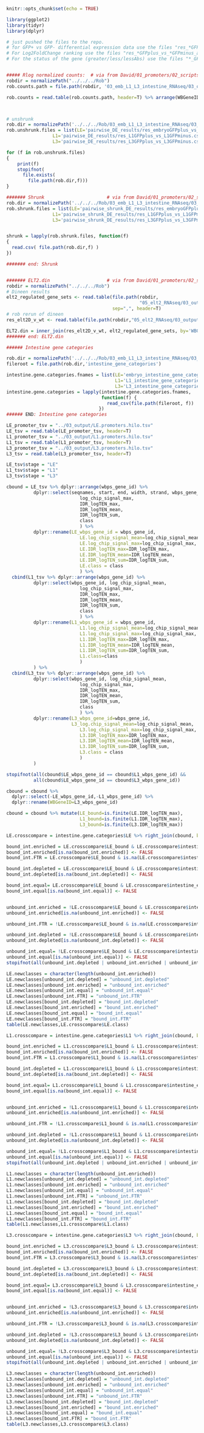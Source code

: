 ```r
knitr::opts_chunk$set(echo = TRUE)

library(ggplot2)
library(tidyr)
library(dplyr)
```

```r
# just pushed the files to the repo. 
# for GFP+ vs GFP- differential expression data use the files "res_*GFPplus_vs_*GFPminus.csv" with * replaced with stage name. 
# For Log2FoldChange ranking use the files "res_*GFPplus_vs_*GFPminus_ashr_shrunk.csv". 
# For the status of the gene (greater/less/lessAbs) use the files "*_GFPplus_vs_GFPminus_aly_hyp_res.csv"


##### Rlog normalized counts:  # via from David/01_promoters/02_scripts
robdir = normalizePath("../../../Rob")
rob.counts.path = file.path(robdir, '03_emb_L1_L3_intestine_RNAseq/03_output/rlog_counts/GFPplus_samples_rlog_counts.tsv')

rob.counts = read.table(rob.counts.path, header=T) %>% arrange(WBGeneID)



# unshrunk
rob.dir = normalizePath('../../../Rob/03_emb_L1_L3_intestine_RNAseq/03_output')
rob.unshrunk.files = list(LE='pairwise_DE_results/res_embryoGFPplus_vs_embryoGFPminus.csv',
                 L1='pairwise_DE_results/res_L1GFPplus_vs_L1GFPminus.csv',
                 L3='pairwise_DE_results/res_L3GFPplus_vs_L3GFPminus.csv')

for (f in rob.unshrunk.files)
{
    print(f)
    stopifnot( 
      file.exists( 
        file.path(rob.dir,f)))
}

####### Shrunk                       # via from David/01_promoters/02_scripts
rob.dir = normalizePath('../../../Rob/03_emb_L1_L3_intestine_RNAseq/03_output')
rob.shrunk.files = list(LE='pairwise_shrunk_DE_results/res_embryoGFPplus_vs_embryoGFPminus_ashr_shrunk.csv',
                 L1='pairwise_shrunk_DE_results/res_L1GFPplus_vs_L1GFPminus_ashr_shrunk.csv',
                 L3='pairwise_shrunk_DE_results/res_L3GFPplus_vs_L3GFPminus_ashr_shrunk.csv')


shrunk = lapply(rob.shrunk.files, function(f)
{
  read.csv( file.path(rob.dir,f) )
})

####### end: Shrunk                     


####### ELT2.din                     # via from David/01_promoters/02_scripts
robdir = normalizePath("../../../Rob")
# Dineen results
elt2_regulated_gene_sets <- read.table(file.path(robdir,
                                                 "05_elt2_RNAseq/03_output/elt2_regulated_gene_sets.csv"), 
                                       sep=",", header=T)
# rob rerun of dineen
res_elt2D_v_wt <- read.table(file.path(robdir,"05_elt2_RNAseq/03_output/res_elt2D_v_wt.csv"),sep=',',header=T)

ELT2.din = inner_join(res_elt2D_v_wt, elt2_regulated_gene_sets, by='WBGeneID')
####### end: ELT2.din 

###### Intestine gene categories

rob.dir = normalizePath('../../../Rob/03_emb_L1_L3_intestine_RNAseq/03_output')
fileroot = file.path(rob.dir,'intestine_gene_categories')

intestine.gene.categories.fnames = list(LE='embryo_intestine_gene_categories.csv',
                                        L1='L1_intestine_gene_categories.csv',
                                        L3='L3_intestine_gene_categories.csv')
intestine.gene.categories = lapply(intestine.gene.categories.fnames, 
                                   function(f) {
                                     read_csv(file.path(fileroot, f))
                                  })
###### END: Intestine gene categories
```

```r
LE_promoter_tsv = "../03_output/LE.promoters.hilo.tsv"
LE_tsv = read.table(LE_promoter_tsv, header=T)
L1_promoter_tsv = "../03_output/L1.promoters.hilo.tsv"
L1_tsv = read.table(L1_promoter_tsv, header=T)
L3_promoter_tsv = "../03_output/L3.promoters.hilo.tsv"
L3_tsv = read.table(L3_promoter_tsv, header=T)

LE_tsv$stage = "LE"
L1_tsv$stage = "L1"
L3_tsv$stage = "L3"

cbound = LE_tsv %>% dplyr::arrange(wbps_gene_id) %>% 
          dplyr::select(seqnames, start, end, width, strand, wbps_gene_id, log_chip_signal_mean,
                           log_chip_signal_max,
                           IDR_logTEN_max,
                           IDR_logTEN_mean,
                           IDR_logTEN_sum,
                           class
                           ) %>% 
          dplyr::rename(LE_wbps_gene_id = wbps_gene_id,
                           LE.log_chip_signal_mean=log_chip_signal_mean,
                           LE.log_chip_signal_max=log_chip_signal_max,
                           LE.IDR_logTEN_max=IDR_logTEN_max,
                           LE.IDR_logTEN_mean=IDR_logTEN_mean,
                           LE.IDR_logTEN_sum=IDR_logTEN_sum,
                           LE.class = class
                           ) %>%
  cbind(L1_tsv %>% dplyr::arrange(wbps_gene_id) %>% 
          dplyr::select(wbps_gene_id, log_chip_signal_mean,
                           log_chip_signal_max,
                           IDR_logTEN_max,
                           IDR_logTEN_mean,
                           IDR_logTEN_sum,
                           class
                           ) %>%
          dplyr::rename(L1_wbps_gene_id = wbps_gene_id,
                           L1.log_chip_signal_mean=log_chip_signal_mean,
                           L1.log_chip_signal_max=log_chip_signal_max,
                           L1.IDR_logTEN_max=IDR_logTEN_max,
                           L1.IDR_logTEN_mean=IDR_logTEN_mean,
                           L1.IDR_logTEN_sum=IDR_logTEN_sum,
                           L1.class=class
                           )
          ) %>%
  cbind(L3_tsv %>% dplyr::arrange(wbps_gene_id) %>% 
          dplyr::select(wbps_gene_id, log_chip_signal_mean,
                           log_chip_signal_max,
                           IDR_logTEN_max,
                           IDR_logTEN_mean,
                           IDR_logTEN_sum,
                           class
                           ) %>%
          dplyr::rename(L3_wbps_gene_id=wbps_gene_id,
                        L3_log.chip_signal_mean=log_chip_signal_mean,
                           L3.log_chip_signal_max=log_chip_signal_max,
                           L3.IDR_logTEN_max=IDR_logTEN_max,
                           L3.IDR_logTEN_mean=IDR_logTEN_mean,
                           L3.IDR_logTEN_sum=IDR_logTEN_sum,
                           L3.class = class
                           )
          )

stopifnot(all(cbound$LE_wbps_gene_id == cbound$L1_wbps_gene_id) &&
          all(cbound$LE_wbps_gene_id == cbound$L3_wbps_gene_id))

cbound = cbound %>% 
  dplyr::select(-LE_wbps_gene_id,-L1_wbps_gene_id) %>%
  dplyr::rename(WBGeneID=L3_wbps_gene_id) 

cbound = cbound %>% mutate(LE_bound=is.finite(LE.IDR_logTEN_max),
                           L1_bound=is.finite(L1.IDR_logTEN_max), 
                           L3_bound=is.finite(L3.IDR_logTEN_max))
```

```r
LE.crosscompare = intestine.gene.categories$LE %>% right_join(cbound, by="WBGeneID") 

bound_int.enriched = LE.crosscompare$LE_bound & LE.crosscompare$intestine_expression == "enriched"
bound_int.enriched[is.na(bound_int.enriched)] <- FALSE
bound_int.FTR = LE.crosscompare$LE_bound & is.na(LE.crosscompare$intestine_expression) 

bound_int.depleted = LE.crosscompare$LE_bound & LE.crosscompare$intestine_expression == "depleted"
bound_int.depleted[is.na(bound_int.depleted)] <- FALSE

bound_int.equal= LE.crosscompare$LE_bound & LE.crosscompare$intestine_expression == "equal"
bound_int.equal[is.na(bound_int.equal)] <- FALSE


unbound_int.enriched = !LE.crosscompare$LE_bound & LE.crosscompare$intestine_expression == "enriched"
unbound_int.enriched[is.na(unbound_int.enriched)] <- FALSE

unbound_int.FTR = !LE.crosscompare$LE_bound & is.na(LE.crosscompare$intestine_expression) 

unbound_int.depleted = !LE.crosscompare$LE_bound & LE.crosscompare$intestine_expression == "depleted"
unbound_int.depleted[is.na(unbound_int.depleted)] <- FALSE

unbound_int.equal= !LE.crosscompare$LE_bound & LE.crosscompare$intestine_expression == "equal"
unbound_int.equal[is.na(unbound_int.equal)] <- FALSE
stopifnot(all(unbound_int.depleted | unbound_int.enriched | unbound_int.equal | unbound_int.FTR | bound_int.depleted | bound_int.enriched | bound_int.equal | bound_int.FTR))

LE.newclasses = character(length(unbound_int.enriched))
LE.newclasses[unbound_int.depleted] = "unbound_int.depleted"
LE.newclasses[unbound_int.enriched] = "unbound_int.enriched"
LE.newclasses[unbound_int.equal] = "unbound_int.equal"
LE.newclasses[unbound_int.FTR] = "unbound_int.FTR"
LE.newclasses[bound_int.depleted] = "bound_int.depleted"
LE.newclasses[bound_int.enriched] = "bound_int.enriched"
LE.newclasses[bound_int.equal] = "bound_int.equal"
LE.newclasses[bound_int.FTR] = "bound_int.FTR"
table(LE.newclasses,LE.crosscompare$LE.class)
```

```r
L1.crosscompare = intestine.gene.categories$L1 %>% right_join(cbound, by="WBGeneID") 

bound_int.enriched = L1.crosscompare$L1_bound & L1.crosscompare$intestine_expression == "enriched"
bound_int.enriched[is.na(bound_int.enriched)] <- FALSE
bound_int.FTR = L1.crosscompare$L1_bound & is.na(L1.crosscompare$intestine_expression) 

bound_int.depleted = L1.crosscompare$L1_bound & L1.crosscompare$intestine_expression == "depleted"
bound_int.depleted[is.na(bound_int.depleted)] <- FALSE

bound_int.equal= L1.crosscompare$L1_bound & L1.crosscompare$intestine_expression == "equal"
bound_int.equal[is.na(bound_int.equal)] <- FALSE


unbound_int.enriched = !L1.crosscompare$L1_bound & L1.crosscompare$intestine_expression == "enriched"
unbound_int.enriched[is.na(unbound_int.enriched)] <- FALSE

unbound_int.FTR = !L1.crosscompare$L1_bound & is.na(L1.crosscompare$intestine_expression) 

unbound_int.depleted = !L1.crosscompare$L1_bound & L1.crosscompare$intestine_expression == "depleted"
unbound_int.depleted[is.na(unbound_int.depleted)] <- FALSE

unbound_int.equal= !L1.crosscompare$L1_bound & L1.crosscompare$intestine_expression == "equal"
unbound_int.equal[is.na(unbound_int.equal)] <- FALSE
stopifnot(all(unbound_int.depleted | unbound_int.enriched | unbound_int.equal | unbound_int.FTR | bound_int.depleted | bound_int.enriched | bound_int.equal | bound_int.FTR))

L1.newclasses = character(length(unbound_int.enriched))
L1.newclasses[unbound_int.depleted] = "unbound_int.depleted"
L1.newclasses[unbound_int.enriched] = "unbound_int.enriched"
L1.newclasses[unbound_int.equal] = "unbound_int.equal"
L1.newclasses[unbound_int.FTR] = "unbound_int.FTR"
L1.newclasses[bound_int.depleted] = "bound_int.depleted"
L1.newclasses[bound_int.enriched] = "bound_int.enriched"
L1.newclasses[bound_int.equal] = "bound_int.equal"
L1.newclasses[bound_int.FTR] = "bound_int.FTR"
table(L1.newclasses,L1.crosscompare$L1.class)
```

```r
L3.crosscompare = intestine.gene.categories$L3 %>% right_join(cbound, by="WBGeneID") 

bound_int.enriched = L3.crosscompare$L3_bound & L3.crosscompare$intestine_expression == "enriched"
bound_int.enriched[is.na(bound_int.enriched)] <- FALSE
bound_int.FTR = L3.crosscompare$L3_bound & is.na(L3.crosscompare$intestine_expression) 

bound_int.depleted = L3.crosscompare$L3_bound & L3.crosscompare$intestine_expression == "depleted"
bound_int.depleted[is.na(bound_int.depleted)] <- FALSE

bound_int.equal= L3.crosscompare$L3_bound & L3.crosscompare$intestine_expression == "equal"
bound_int.equal[is.na(bound_int.equal)] <- FALSE


unbound_int.enriched = !L3.crosscompare$L3_bound & L3.crosscompare$intestine_expression == "enriched"
unbound_int.enriched[is.na(unbound_int.enriched)] <- FALSE

unbound_int.FTR = !L3.crosscompare$L3_bound & is.na(L3.crosscompare$intestine_expression) 

unbound_int.depleted = !L3.crosscompare$L3_bound & L3.crosscompare$intestine_expression == "depleted"
unbound_int.depleted[is.na(unbound_int.depleted)] <- FALSE

unbound_int.equal= !L3.crosscompare$L3_bound & L3.crosscompare$intestine_expression == "equal"
unbound_int.equal[is.na(unbound_int.equal)] <- FALSE
stopifnot(all(unbound_int.depleted | unbound_int.enriched | unbound_int.equal | unbound_int.FTR | bound_int.depleted | bound_int.enriched | bound_int.equal | bound_int.FTR))

L3.newclasses = character(length(unbound_int.enriched))
L3.newclasses[unbound_int.depleted] = "unbound_int.depleted"
L3.newclasses[unbound_int.enriched] = "unbound_int.enriched"
L3.newclasses[unbound_int.equal] = "unbound_int.equal"
L3.newclasses[unbound_int.FTR] = "unbound_int.FTR"
L3.newclasses[bound_int.depleted] = "bound_int.depleted"
L3.newclasses[bound_int.enriched] = "bound_int.enriched"
L3.newclasses[bound_int.equal] = "bound_int.equal"
L3.newclasses[bound_int.FTR] = "bound_int.FTR"
table(L3.newclasses,L3.crosscompare$L3.class)
```